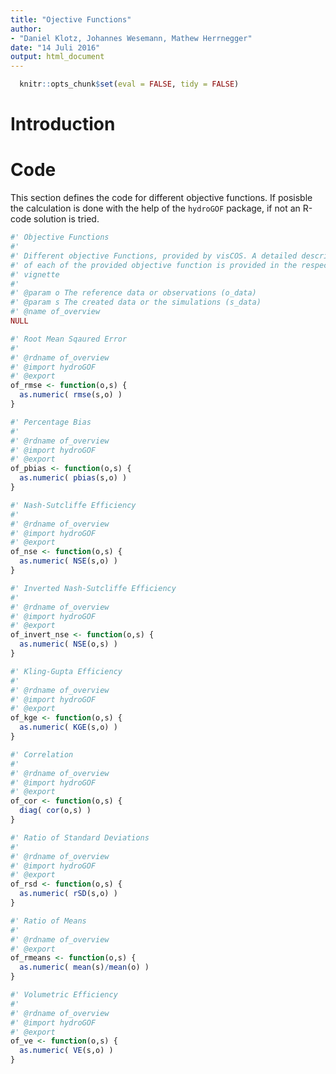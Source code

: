 ```yaml
---
title: "Ojective Functions"
author: 
- "Daniel Klotz, Johannes Wesemann, Mathew Herrnegger"
date: "14 Juli 2016"
output: html_document
---
```


```r
  knitr::opts_chunk$set(eval = FALSE, tidy = FALSE)
```


# Introduction


# Code 
This section defines the code for different objective functions. If posisble the
calculation is done with the help of the `hydroGOF` package, if not an R-code
solution is tried. 
```r
#' Objective Functions
#' 
#' Different objective Functions, provided by visCOS. A detailed description 
#' of each of the provided objective function is provided in the respective
#' vignette
#' 
#' @param o The reference data or observations (o_data)
#' @param s The created data or the simulations (s_data)
#' @name of_overview
NULL
```


```r
#' Root Mean Sqaured Error 
#' 
#' @rdname of_overview
#' @import hydroGOF
#' @export
of_rmse <- function(o,s) {
  as.numeric( rmse(s,o) )
}
```

```r
#' Percentage Bias 
#' 
#' @rdname of_overview
#' @import hydroGOF
#' @export
of_pbias <- function(o,s) {
  as.numeric( pbias(s,o) )
}
```

```r
#' Nash-Sutcliffe Efficiency
#' 
#' @rdname of_overview
#' @import hydroGOF
#' @export
of_nse <- function(o,s) {
  as.numeric( NSE(s,o) )
}
```

```r
#' Inverted Nash-Sutcliffe Efficiency
#' 
#' @rdname of_overview
#' @import hydroGOF
#' @export
of_invert_nse <- function(o,s) {
  as.numeric( NSE(o,s) )
}
```

```r
#' Kling-Gupta Efficiency
#' 
#' @rdname of_overview
#' @import hydroGOF
#' @export
of_kge <- function(o,s) {
  as.numeric( KGE(s,o) )
}
```

```r
#' Correlation
#' 
#' @rdname of_overview
#' @import hydroGOF
#' @export
of_cor <- function(o,s) {
  diag( cor(o,s) )
}
```

```r
#' Ratio of Standard Deviations
#'
#' @rdname of_overview
#' @import hydroGOF
#' @export
of_rsd <- function(o,s) {
  as.numeric( rSD(s,o) )
}
```

```r
#' Ratio of Means
#'
#' @rdname of_overview
#' @export
of_rmeans <- function(o,s) {
  as.numeric( mean(s)/mean(o) )
}
```

```r
#' Volumetric Efficiency
#'
#' @rdname of_overview
#' @import hydroGOF
#' @export
of_ve <- function(o,s) {
  as.numeric( VE(s,o) )
}
```
